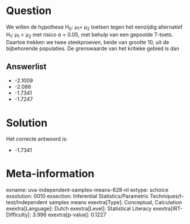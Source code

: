 Question
========

We willen de hypothese H~0~: μ~1~= μ~2~ toetsen tegen het eenzijdig
alternatief H~1~: μ~1~ \< μ~2~ met risico α = 0.05, met behulp van een
gepoolde T-toets. Daartoe trekken we twee steekproeven, beide van
grootte 10, uit de bijbehorende populaties. De grenswaarde van het
kritieke gebied is dan


Answerlist
----------

* -2.1009
* -2.086
* -1.7341
* -1.7247

Solution
========

Het correcte antwoord is: 

* -1.7341

Meta-information
================
exname: uva-independent-samples-means-628-nl
extype: schoice
exsolution: 0010
exsection: Inferential Statistics/Parametric Techniques/t-test/Independent samples means
exextra[Type]: Conceptual, Calculation
exextra[Language]: Dutch
exextra[Level]: Statistical Literacy
exextra[IRT-Difficulty]: 3.996
exextra[p-value]: 0.1227
